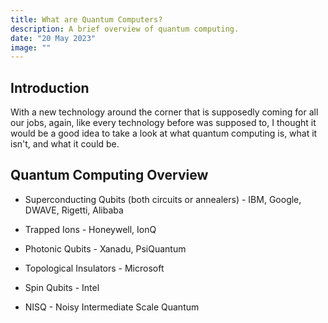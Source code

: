 ```yaml
---
title: What are Quantum Computers?
description: A brief overview of quantum computing.
date: "20 May 2023"
image: ""
---
```



## Introduction
With a new technology around the corner that is supposedly coming for all our jobs, again, like every
technology before was supposed to, I thought it would be a good idea to take a look at what quantum
computing is, what it isn't, and what it could be.


## Quantum Computing Overview

<!-- types of computers -->
- Superconducting Qubits (both circuits or annealers) - IBM, Google, DWAVE, Rigetti, Alibaba
- Trapped Ions - Honeywell, IonQ
- Photonic Qubits - Xanadu, PsiQuantum 
- Topological Insulators - Microsoft
- Spin Qubits - Intel


- NISQ - Noisy Intermediate Scale Quantum